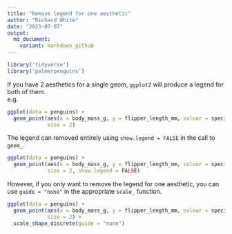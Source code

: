 ```yaml
---
title: "Remove legend for one aesthetic"
author: "Richard White"
date: "2023-07-07"
output:
  md_document:
    variant: markdown_github
---
```


```r
library('tidyverse')
library('palmerpenguins')
```

If you have 2 aesthetics for a single geom, `ggplot2` will produce a legend for both of them.  
e.g.  

```r
ggplot(data = penguins) + 
  geom_point(aes(x = body_mass_g, y = flipper_length_mm, colour = species, shape = island), 
             size = 2)
```

The legend can removed entirely using `show.legend = FALSE` in the call to `geom_`.
```r
ggplot(data = penguins) + 
  geom_point(aes(x = body_mass_g, y = flipper_length_mm, colour = species, shape = island), 
             size = 2, show.legend = FALSE)
```

However, if you only want to remove the legend for one aesthetic, you can use `guide = "none"` in the appropriate `scale_` function.

```r
ggplot(data = penguins) + 
  geom_point(aes(x = body_mass_g, y = flipper_length_mm, colour = species, shape = island), 
             size = 2) +
  scale_shape_discrete(guide = "none")
```
